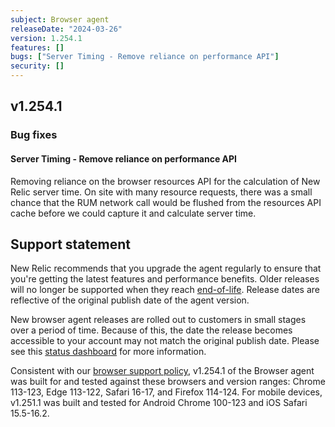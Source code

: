```yaml
---
subject: Browser agent
releaseDate: "2024-03-26"
version: 1.254.1
features: []
bugs: ["Server Timing - Remove reliance on performance API"]
security: []
---
```


## v1.254.1

### Bug fixes

#### Server Timing - Remove reliance on performance API
Removing reliance on the browser resources API for the calculation of New Relic server time. On site with many resource requests, there was a small chance that the RUM network call would be flushed from the resources API cache before we could capture it and calculate server time.

## Support statement

New Relic recommends that you upgrade the agent regularly to ensure that you're getting the latest features and performance benefits. Older releases will no longer be supported when they reach [end-of-life](https://docs.newrelic.com/docs/browser/browser-monitoring/getting-started/browser-agent-eol-policy/). Release dates are reflective of the original publish date of the agent version.

New browser agent releases are rolled out to customers in small stages over a period of time. Because of this, the date the release becomes accessible to your account may not match the original publish date. Please see this [status dashboard](https://newrelic.github.io/newrelic-browser-agent-release/) for more information.

Consistent with our [browser support policy](https://docs.newrelic.com/docs/browser/new-relic-browser/getting-started/compatibility-requirements-browser-monitoring/#browser-types), v1.254.1 of the Browser agent was built for and tested against these browsers and version ranges: Chrome 113-123, Edge 113-122, Safari 16-17, and Firefox 114-124. For mobile devices, v1.251.1 was built and tested for Android Chrome 100-123 and iOS Safari 15.5-16.2.